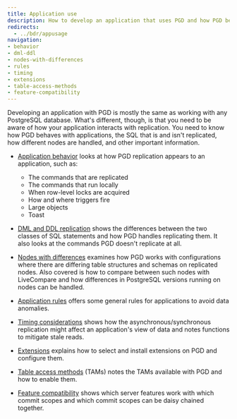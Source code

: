 ```yaml
---
title: Application use
description: How to develop an application that uses PGD and how PGD behaves with applications
redirects:
  - ../bdr/appusage
navigation:
- behavior
- dml-ddl
- nodes-with-differences
- rules
- timing
- extensions
- table-access-methods
- feature-compatibility
---
```


Developing an application with PGD is mostly the same as working with any PostgreSQL database. What's different, though, is that you need to be aware of how your application interacts with replication. You need to know how PGD behaves with applications, the SQL that is and isn't replicated, how different nodes are handled, and other important information.

* [Application behavior](behavior) looks at how PGD replication appears to an application, such as:
  - The commands that are replicated
  - The commands that run locally
  - When row-level locks are acquired
  - How and where triggers fire
  - Large objects
  - Toast


* [DML and DDL replication](dml-ddl) shows the differences between the two classes of SQL statements and how PGD handles replicating them. It also looks at the commands PGD doesn't replicate at all.

* [Nodes with differences](nodes-with-differences) examines how PGD works with configurations where there are differing table structures and schemas on replicated nodes. Also covered is how to compare between such nodes with LiveCompare and how differences in PostgreSQL versions running on nodes can be handled.

* [Application rules](rules) offers some general rules for applications to avoid data anomalies.

* [Timing considerations](timing) shows how the asynchronous/synchronous replication might affect an application's view of data and notes functions to mitigate stale reads.

* [Extensions](extensions) explains how to select and install extensions on PGD and configure them.

* [Table access methods](table-access-methods) (TAMs) notes the TAMs available with PGD and how to enable them.

* [Feature compatibility](feature-compatibility) shows which server features work with which commit scopes and which commit scopes can be daisy chained together.